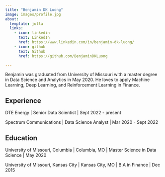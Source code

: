 ```yaml
---
title: "Benjamin DK Luong"
image: images/profile.jpg
about:
  template: jolla
  links:
    - icon: linkedin
      text: LinkedIn
      href: https://www.linkedin.com/in/benjamin-dk-luong/
    - icon: github
      text: Github
      href: https://github.com/BenjaminDKLuong

---
```


Benjamin was graduated from University of Missouri with a master degree in Data Science and Analytics in May 2020. He loves to apply Machine Learning, Deep Learning, and Reinforcement Learning in Finance.

## Experience

DTE Energy | Senior Data Scientist | Sept 2022 - present

Spectrum Communications | Data Science Analyst | Mar 2020 - Sept 2022

## Education

University of Missouri, Columbia | Columbia, MO | Master Science in Data Science | May 2020

University of Missouri, Kansas City | Kansas City, MO | B.A in Finance | Dec 2015
